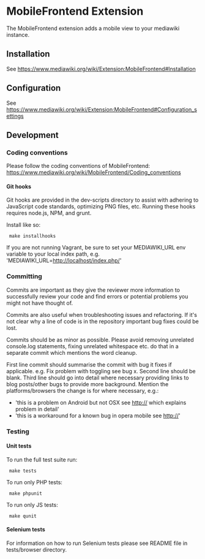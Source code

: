 = MobileFrontend Extension =
The MobileFrontend extension adds a mobile view to your mediawiki
instance.

== Installation ==
See https://www.mediawiki.org/wiki/Extension:MobileFrontend#Installation

== Configuration ==
See https://www.mediawiki.org/wiki/Extension:MobileFrontend#Configuration_settings

== Development ==

=== Coding conventions ===
Please follow the coding conventions of MobileFrontend:
https://www.mediawiki.org/wiki/MobileFrontend/Coding_conventions

==== Git hooks ====
Git hooks are provided in the dev-scripts directory to assist with adhering to JavaScript
code standards, optimizing PNG files, etc. Running these hooks requires node.js, NPM, and
grunt.

Install like so:
  make installhooks

If you are not running Vagrant, be sure to set your MEDIAWIKI_URL env variable to your
local index path, e.g. 'MEDIAWIKI_URL=http://localhost/index.php/'

=== Committing ===
Commits are important as they give the reviewer more information to
successfully review your code and find errors or potential problems you
might not have thought of.

Commits are also useful when troubleshooting issues and refactoring.  If
it's not clear why a line of code is in the repository important bug
fixes could be lost.

Commits should be as minor as possible. Please avoid removing unrelated
console.log statements, fixing unrelated whitespace etc.  do that in a
separate commit which mentions the word cleanup.

First line commit should summarise the commit with bug it fixes if
applicable. e.g. Fix problem with toggling see bug x. Second line should
be blank. Third line should go into detail where necessary providing
links to blog posts/other bugs to provide more background. Mention the
platforms/browsers the change is for where necessary, e.g.:

* 'this is a problem on Android but not OSX see http://<url> which explains problem in detail'
* 'this is a workaround for a known bug in opera mobile see http://<url>'

=== Testing ===

==== Unit tests ====
To run the full test suite run:

  make tests

To run only PHP tests:

  make phpunit

To run only JS tests:

  make qunit

==== Selenium tests ====

For information on how to run Selenium tests please see README file in
tests/browser directory.
